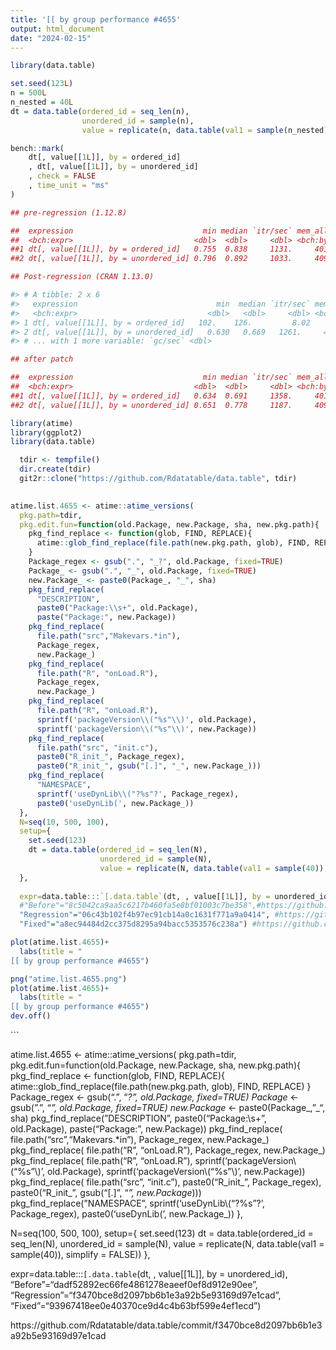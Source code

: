 ```yaml
---
title: '[[ by group performance #4655'
output: html_document
date: "2024-02-15"
---
```



```r
library(data.table)

set.seed(123L)
n = 500L
n_nested = 40L
dt = data.table(ordered_id = seq_len(n),
                unordered_id = sample(n),
                value = replicate(n, data.table(val1 = sample(n_nested)), simplify = FALSE))

bench::mark(
    dt[, value[[1L]], by = ordered_id]
    , dt[, value[[1L]], by = unordered_id]
    , check = FALSE
    , time_unit = "ms" 
)

## pre-regression (1.12.8)

##  expression                             min median `itr/sec` mem_alloc
##  <bch:expr>                           <dbl>  <dbl>     <dbl> <bch:byt>
##1 dt[, value[[1L]], by = ordered_id]   0.755  0.838     1131.     401KB
##2 dt[, value[[1L]], by = unordered_id] 0.796  0.892     1033.     409KB

## Post-regression (CRAN 1.13.0)

#> # A tibble: 2 x 6
#>   expression                               min  median `itr/sec` mem_alloc
#>   <bch:expr>                             <dbl>   <dbl>     <dbl> <bch:byt>
#> 1 dt[, value[[1L]], by = ordered_id]   102.    126.         8.02    53.7MB
#> 2 dt[, value[[1L]], by = unordered_id]   0.630   0.669   1261.     409.2KB
#> # ... with 1 more variable: `gc/sec` <dbl>

## after patch

##  expression                             min median `itr/sec` mem_alloc `gc/sec`
##  <bch:expr>                           <dbl>  <dbl>     <dbl> <bch:byt>    <dbl>
##1 dt[, value[[1L]], by = ordered_id]   0.634  0.691     1358.     401KB     15.0
##2 dt[, value[[1L]], by = unordered_id] 0.651  0.778     1187.     409KB     12.8
```


```r
library(atime)
library(ggplot2)
library(data.table)
```


```r

  tdir <- tempfile()
  dir.create(tdir)
  git2r::clone("https://github.com/Rdatatable/data.table", tdir)
  
```


```r

atime.list.4655 <- atime::atime_versions(
  pkg.path=tdir,
  pkg.edit.fun=function(old.Package, new.Package, sha, new.pkg.path){
    pkg_find_replace <- function(glob, FIND, REPLACE){
      atime::glob_find_replace(file.path(new.pkg.path, glob), FIND, REPLACE)
    }
    Package_regex <- gsub(".", "_?", old.Package, fixed=TRUE)
    Package_ <- gsub(".", "_", old.Package, fixed=TRUE)
    new.Package_ <- paste0(Package_, "_", sha)
    pkg_find_replace(
      "DESCRIPTION", 
      paste0("Package:\\s+", old.Package),
      paste("Package:", new.Package))
    pkg_find_replace(
      file.path("src","Makevars.*in"),
      Package_regex,
      new.Package_)
    pkg_find_replace(
      file.path("R", "onLoad.R"),
      Package_regex,
      new.Package_)
    pkg_find_replace(
      file.path("R", "onLoad.R"),
      sprintf('packageVersion\\("%s"\\)', old.Package),
      sprintf('packageVersion\\("%s"\\)', new.Package))
    pkg_find_replace(
      file.path("src", "init.c"),
      paste0("R_init_", Package_regex),
      paste0("R_init_", gsub("[.]", "_", new.Package_)))
    pkg_find_replace(
      "NAMESPACE",
      sprintf('useDynLib\\("?%s"?', Package_regex),
      paste0('useDynLib(', new.Package_))
  },
  N=seq(10, 500, 100),
  setup={ 
    set.seed(123)
    dt = data.table(ordered_id = seq_len(N),
                    unordered_id = sample(N),
                    value = replicate(N, data.table(val1 = sample(40)), simplify = FALSE))
  },
  
  expr=data.table:::`[.data.table`(dt, , value[[1L]], by = unordered_id),
  #"Before"="8c5042ca9aa5c6217b460fa5e8bf01003c7be358",#https://github.com/Rdatatable/data.table/commit/8c5042ca9aa5c6217b460fa5e8bf01003c7be358
  "Regression"="06c43b102f4b97ec91cb14a0c1631f771a9a0414", #https://github.com/Rdatatable/data.table/tree/06c43b102f4b97ec91cb14a0c1631f771a9a0414
  "Fixed"="a8ec94484d2cc375d8295a94bacc5353576c238a") #https://github.com/Rdatatable/data.table/commit/a8ec94484d2cc375d8295a94bacc5353576c238a
```


```r
plot(atime.list.4655)+
  labs(title = "
[[ by group performance #4655")

png("atime.list.4655.png")
plot(atime.list.4655)+
  labs(title = "
[[ by group performance #4655")
dev.off()

```
```


atime.list.4655 <- atime::atime_versions(
  pkg.path=tdir,
  pkg.edit.fun=function(old.Package, new.Package, sha, new.pkg.path){
    pkg_find_replace <- function(glob, FIND, REPLACE){
      atime::glob_find_replace(file.path(new.pkg.path, glob), FIND, REPLACE)
    }
    Package_regex <- gsub(".", "_?", old.Package, fixed=TRUE)
    Package_ <- gsub(".", "_", old.Package, fixed=TRUE)
    new.Package_ <- paste0(Package_, "_", sha)
    pkg_find_replace(
      "DESCRIPTION", 
      paste0("Package:\\s+", old.Package),
      paste("Package:", new.Package))
    pkg_find_replace(
      file.path("src","Makevars.*in"),
      Package_regex,
      new.Package_)
    pkg_find_replace(
      file.path("R", "onLoad.R"),
      Package_regex,
      new.Package_)
    pkg_find_replace(
      file.path("R", "onLoad.R"),
      sprintf('packageVersion\\("%s"\\)', old.Package),
      sprintf('packageVersion\\("%s"\\)', new.Package))
    pkg_find_replace(
      file.path("src", "init.c"),
      paste0("R_init_", Package_regex),
      paste0("R_init_", gsub("[.]", "_", new.Package_)))
    pkg_find_replace(
      "NAMESPACE",
      sprintf('useDynLib\\("?%s"?', Package_regex),
      paste0('useDynLib(', new.Package_))
  },
  
  N=seq(100, 500, 100),
  setup={ 
    set.seed(123)
    dt = data.table(ordered_id = seq_len(N),
                    unordered_id = sample(N),
                    value = replicate(N, data.table(val1 = sample(40)), simplify = FALSE))
  },
  
  expr=data.table:::`[.data.table`(dt, , value[[1L]], by = unordered_id),
  "Before"="dadf52892ec66fe4861278eaeef0ef8d912e90ee",
  "Regression"="f3470bce8d2097bb6b1e3a92b5e93169d97e1cad", 
  "Fixed"="93967418ee0e40370ce9d4c4b63bf599e4ef1ecd") 

https://github.com/Rdatatable/data.table/commit/f3470bce8d2097bb6b1e3a92b5e93169d97e1cad

